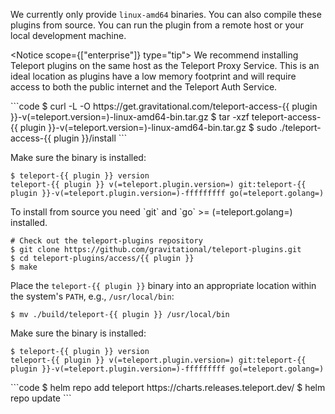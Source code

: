 We currently only provide `linux-amd64` binaries. You can also compile these
plugins from source. You can run the plugin from a remote host or your local
development machine.

<Notice scope={["enterprise"]} type="tip">
We recommend installing Teleport plugins on the same host as the Teleport
Proxy Service. This is an ideal location as plugins have a low memory footprint
and will require access to both the public internet and the Teleport Auth Service.
</Notice>

<Tabs>
<TabItem label="Download">
  ```code
  $ curl -L -O https://get.gravitational.com/teleport-access-{{ plugin }}-v(=teleport.version=)-linux-amd64-bin.tar.gz
  $ tar -xzf teleport-access-{{ plugin }}-v(=teleport.version=)-linux-amd64-bin.tar.gz
  $ sudo ./teleport-access-{{ plugin }}/install
  ```

  Make sure the binary is installed:

  ```code
  $ teleport-{{ plugin }} version
  teleport-{{ plugin }} v(=teleport.plugin.version=) git:teleport-{{ plugin }}-v(=teleport.plugin.version=)-fffffffff go(=teleport.golang=)
  ```
</TabItem>
<TabItem label="From Source">
  To install from source you need `git` and `go` >= (=teleport.golang=)
  installed.

  ```code
  # Check out the teleport-plugins repository
  $ git clone https://github.com/gravitational/teleport-plugins.git
  $ cd teleport-plugins/access/{{ plugin }}
  $ make
  ```

  Place the `teleport-{{ plugin }}` binary into an appropriate location
  within the system's `PATH`, e.g., `/usr/local/bin`:

  ```code
  $ mv ./build/teleport-{{ plugin }} /usr/local/bin
  ```

  Make sure the binary is installed:

  ```code
  $ teleport-{{ plugin }} version
  teleport-{{ plugin }} v(=teleport.plugin.version=) git:teleport-{{ plugin }}-v(=teleport.plugin.version=)-fffffffff go(=teleport.golang=)
  ```

</TabItem>
<TabItem label="Helm Chart">
  ```code
  $ helm repo add teleport https://charts.releases.teleport.dev/
  $ helm repo update
  ```
</TabItem>
</Tabs>
